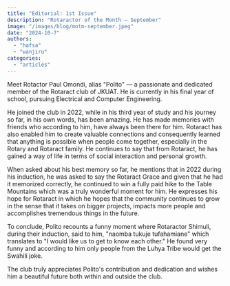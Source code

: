 ```yaml
---
title: "Editorial: 1st Issue"
description: "Rotaractor of the Month — September"
image: "/images/blog/motm-september.jpeg"
date: "2024-10-7"
authors:
  - "hafsa"
  - "wanjiru"
categories:
  - "articles"
---
```


Meet Rotactor Paul Omondi, alias "Polito" — a passionate and dedicated member of the Rotaract club of JKUAT. He is currently in his final year of school, pursuing Electrical and Computer Engineering.

He joined the club in 2022, while in his third year of study and his journey so far, in his own words, has been amazing. He has made memories with friends who according to him, have always been there for him. Rotaract has also enabled him to create valuable connections and consequently learned that anything is possible when people come together, especially in the Rotary and Rotaract family. He continues to say that from Rotaract, he has gained a way of life in terms of social interaction and personal growth.

When asked about his best memory so far, he mentions that in 2022 during his induction, he was asked to say the Rotaract Grace and given that he had it memorized correctly, he continued to win a fully paid hike to the Table Mountains which was a truly wonderful moment for him. He expresses his hope for Rotaract in which he hopes that the community continues to grow in the sense that it takes on bigger projects, impacts more people and accomplishes tremendous things in the future.

To conclude, Polito recounts a funny moment where Rotaractor Shimuli, during their induction, said to him, "naomba tukuje tufahamiane" which translates to "I would like us to get to know each other." He found very funny and according to him only people from the Luhya Tribe would get the Swahili joke.

The club truly appreciates Polito's contribution and dedication and wishes him a beautiful future both within and outside the club.
